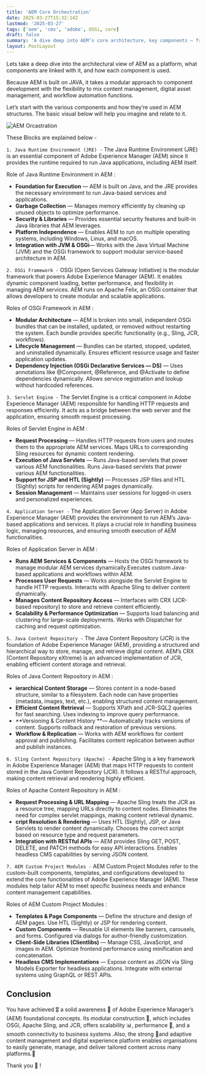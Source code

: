 ```yaml
---
title: 'AEM Core Orchestration'
date: 2025-03-27T15:32:14Z
lastmod: '2025-03-27'
tags: ['aem', 'cms', 'adobe', OSGi, core]
draft: false
summary: 'A dive deep into AEM’s core architecture, key components — from OSGi and Apache Sling to JCR'
layout: PostLayout
---
```


Lets take a deep dive into the architectural view of AEM as a platform, what components are linked with it, and how each component is used.

Because AEM is built on JAVA, it takes a modular approach to component development with the flexibility to mix content management, digital asset management, and workflow automation functions.

Let’s start with the various components and how they’re used in AEM structures.
The basic visual below will help you imagine and relate to it.

![AEM Orcastration](https://miro.medium.com/v2/resize:fit:1262/format:webp/1*sAIXxvOMRfgNyxaA97ObOw.png)

These Blocks are explained below -

`1. Java Runtime Environment (JRE) -`
The Java Runtime Environment (JRE) is an essential component of Adobe Experience Manager (AEM) since it provides the runtime required to run Java applications, including AEM itself.

Role of Java Runtime Environment in AEM :

- **Foundation for Execution** — AEM is built on Java, and the JRE provides the necessary environment to run Java-based services and applications.
- **Garbage Collection** — Manages memory efficiently by cleaning up unused objects to optimize performance.
- **Security & Libraries** — Provides essential security features and built-in Java libraries that AEM leverages.
- **Platform Independence** — Enables AEM to run on multiple operating systems, including Windows, Linux, and macOS.
- **Integration with JVM & OSGi**— Works with the Java Virtual Machine (JVM) and the OSGi framework to support modular service-based architecture in AEM.

`2. OSGi Framework -`
OSGi (Open Services Gateway Initiative) is the modular framework that powers Adobe Experience Manager (AEM). It enables dynamic component loading, better performance, and flexibility in managing AEM services. AEM runs on Apache Felix, an OSGi container that allows developers to create modular and scalable applications.

Roles of OSGi Framework in AEM :

- **Modular Architecture** — AEM is broken into small, independent OSGi bundles that can be installed, updated, or removed without restarting the system. Each bundle provides specific functionality (e.g., Sling, JCR, workflows).
- **Lifecycle Management** — Bundles can be started, stopped, updated, and uninstalled dynamically. Ensures efficient resource usage and faster application updates.
- **Dependency Injection (OSGi Declarative Services — DS)** — Uses annotations like @Component, @Reference, and @Activate to define dependencies dynamically. Allows service registration and lookup without hardcoded references.

`3. Servlet Engine -`
The Servlet Engine is a critical component in Adobe Experience Manager (AEM) responsible for handling HTTP requests and responses efficiently. It acts as a bridge between the web server and the application, ensuring smooth request processing.

Roles of Servlet Engine in AEM :

- **Request Processing** — Handles HTTP requests from users and routes them to the appropriate AEM services. Maps URLs to corresponding Sling resources for dynamic content rendering.
- **Execution of Java Servlets** — Runs Java-based servlets that power various AEM functionalities. Runs Java-based servlets that power various AEM functionalities.
- **Support for JSP and HTL (Sightly)** — Processes JSP files and HTL (Sightly) scripts for rendering AEM pages dynamically.
- **Session Management** — Maintains user sessions for logged-in users and personalized experiences.

`4. Application Server -`
The Application Server (App Server) in Adobe Experience Manager (AEM) provides the environment to run AEM’s Java-based applications and services. It plays a crucial role in handling business logic, managing resources, and ensuring smooth execution of AEM functionalities.

Roles of Application Server in AEM :

- **Runs AEM Services & Components** — Hosts the OSGi framework to manage modular AEM services dynamically.Executes custom Java-based applications and workflows within AEM.
- **Processes User Requests** — Works alongside the Servlet Engine to handle HTTP requests. Interacts with Apache Sling to deliver content dynamically.
- **Manages Content Repository Access** — Interfaces with CRX (JCR-based repository) to store and retrieve content efficiently.
- **Scalability & Performance Optimization** — Supports load balancing and clustering for large-scale deployments. Works with Dispatcher for caching and request optimization.

`5. Java Content Repository -`
The Java Content Repository (JCR) is the foundation of Adobe Experience Manager (AEM), providing a structured and hierarchical way to store, manage, and retrieve digital content. AEM’s CRX (Content Repository eXtreme) is an advanced implementation of JCR, enabling efficient content storage and retrieval.

Roles of Java Content Repository in AEM :

- **ierarchical Content Storage** — Stores content in a node-based structure, similar to a filesystem. Each node can have properties (metadata, images, text, etc.), enabling structured content management.
- **Efficient Content Retrieval** — Supports XPath and JCR-SQL2 queries for fast searching. Uses indexing to improve query performance.
- **Versioning & Content History **— Automatically tracks versions of content. Supports rollback and restoration of previous versions.
- **Workflow & Replication** — Works with AEM workflows for content approval and publishing. Facilitates content replication between author and publish instances.

`6. Sling Content Repository (Apache) -`
Apache Sling is a key framework in Adobe Experience Manager (AEM) that maps HTTP requests to content stored in the Java Content Repository (JCR). It follows a RESTful approach, making content retrieval and rendering highly efficient.

Roles of Apache Content Repository in AEM :

- **Request Processing & URL Mapping** — Apache Sling treats the JCR as a resource tree, mapping URLs directly to content nodes. Eliminates the need for complex servlet mappings, making content retrieval dynamic.
- **cript Resolution & Rendering** — Uses HTL (Sightly), JSP, or Java Servlets to render content dynamically. Chooses the correct script based on resource type and request parameters.
- **Integration with RESTful APIs** — AEM provides Sling GET, POST, DELETE, and PATCH methods for easy API interactions. Enables headless CMS capabilities by serving JSON content.

`7. AEM Custom Project Modules -`
AEM Custom Project Modules refer to the custom-built components, templates, and configurations developed to extend the core functionalities of Adobe Experience Manager (AEM). These modules help tailor AEM to meet specific business needs and enhance content management capabilities.

Roles of AEM Custom Project Modules :

- **Templates & Page Components** — Define the structure and design of AEM pages. Use HTL (Sightly) or JSP for rendering content.
- **Custom Components** — Reusable UI elements like banners, carousels, and forms. Configured via dialogs for author-friendly customization.
- **Client-Side Libraries (Clientlibs)** — Manage CSS, JavaScript, and images in AEM. Optimize frontend performance using minification and concatenation.
- **Headless CMS Implementations** — Expose content as JSON via Sling Models Exporter for headless applications. Integrate with external systems using GraphQL or REST APIs.

## Conclusion

You have achieved 🎖️ a solid awareness 👀 of Adobe Experience Manager’s (AEM) foundational concepts. Its modular construction 🚧, which includes OSGi, Apache Sling, and JCR, offers scalability 📊, performance 💯, and a smooth connectivity to business systems .Also, the strong 💪and adaptive content management and digital experience platform enables organisations to easily generate, manage, and deliver tailored content across many platforms.🚀

Thank you 🙏 !
